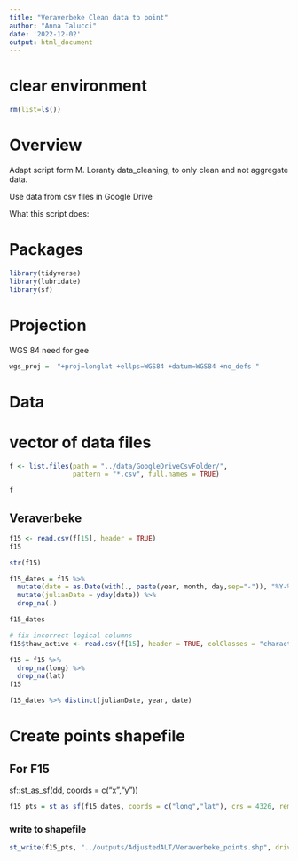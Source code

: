 ```yaml
---
title: "Veraverbeke Clean data to point"
author: "Anna Talucci"
date: '2022-12-02'
output: html_document
---
```



# clear environment
```r
rm(list=ls())
```

# Overview

Adapt script form M. Loranty data_cleaning, to only clean and not aggregate data. 

Use data from csv files in Google Drive

What this script does:


# Packages

```r
library(tidyverse)
library(lubridate)
library(sf)
```
# Projection

WGS 84 need for gee
```r
wgs_proj =  "+proj=longlat +ellps=WGS84 +datum=WGS84 +no_defs "
```

# Data

# vector of data files
```r
f <- list.files(path = "../data/GoogleDriveCsvFolder/",
                pattern = "*.csv", full.names = TRUE)
```

```r
f
```



## Veraverbeke
```r
f15 <- read.csv(f[15], header = TRUE)
f15
```
```r
str(f15)
```
```r
f15_dates = f15 %>%
  mutate(date = as.Date(with(., paste(year, month, day,sep="-")), "%Y-%m-%d")) %>%
  mutate(julianDate = yday(date)) %>%
  drop_na(.)

f15_dates
```


```r
# fix incorrect logical columns
f15$thaw_active <- read.csv(f[15], header = TRUE, colClasses = "character")[,19]
```

```r
f15 = f15 %>% 
  drop_na(long) %>%
  drop_na(lat)
f15
```

```r
f15_dates %>% distinct(julianDate, year, date)
```

# Create points shapefile

## For F15
sf::st_as_sf(dd, coords = c("x","y"))
```r
f15_pts = st_as_sf(f15_dates, coords = c("long","lat"), crs = 4326, remove = FALSE)
```


### write to shapefile
```r
st_write(f15_pts, "../outputs/AdjustedALT/Veraverbeke_points.shp", driver="ESRI Shapefile")
```